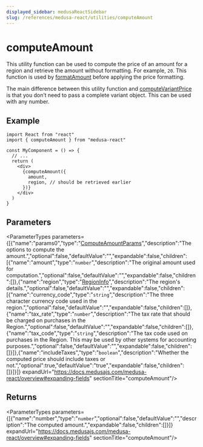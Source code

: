 ```yaml
---
displayed_sidebar: medusaReactSidebar
slug: /references/medusa-react/utilities/computeAmount
---
```



# computeAmount

This utility function can be used to compute the price of an amount for a region and retrieve the amount without formatting. For example, `20`.
This function is used by [formatAmount](medusa_react.Utilities.formatAmount.mdx) before applying the price formatting.

The main difference between this utility function and [computeVariantPrice](medusa_react.Utilities.computeVariantPrice.mdx) is that you don’t need to pass a complete variant object. This can be used with any number.

## Example

```tsx title="src/MyComponent.ts"
import React from "react"
import { computeAmount } from "medusa-react"

const MyComponent = () => {
  // ...
  return (
    <div>
      {computeAmount({
        amount,
        region, // should be retrieved earlier
      })}
    </div>
  )
}
```

## Parameters

<ParameterTypes parameters={[{"name":"params0","type":"[ComputeAmountParams](../../types/medusa_react.ComputeAmountParams.mdx)","description":"The options to compute the amount.","optional":false,"defaultValue":"","expandable":false,"children":[{"name":"amount","type":"`number`","description":"The original amount used for computation.","optional":false,"defaultValue":"","expandable":false,"children":[]},{"name":"region","type":"[RegionInfo](../../types/medusa_react.RegionInfo.mdx)","description":"The region's details.","optional":false,"defaultValue":"","expandable":false,"children":[{"name":"currency_code","type":"`string`","description":"The three character currency code used in the region.","optional":false,"defaultValue":"","expandable":false,"children":[]},{"name":"tax_rate","type":"`number`","description":"The tax rate that should be charged on purchases in the Region.","optional":false,"defaultValue":"","expandable":false,"children":[]},{"name":"tax_code","type":"`string`","description":"The tax code used on purchases in the Region. This may be used by other systems for accounting purposes.","optional":false,"defaultValue":"","expandable":false,"children":[]}]},{"name":"includeTaxes","type":"`boolean`","description":"Whether the computed price should include taxes or not.","optional":true,"defaultValue":"true","expandable":false,"children":[]}]}]} expandUrl="https://docs.medusajs.com/medusa-react/overview#expanding-fields" sectionTitle="computeAmount"/>

## Returns

<ParameterTypes parameters={[{"name":"number","type":"`number`","optional":false,"defaultValue":"","description":"The computed amount.","expandable":false,"children":[]}]} expandUrl="https://docs.medusajs.com/medusa-react/overview#expanding-fields" sectionTitle="computeAmount"/>
